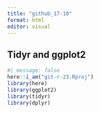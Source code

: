 ```yaml
---
title: "github_17-10"
format: html
editor: visual
---
```


## Tidyr and ggplot2
```r
#| message: false
here::i_am("git-r-23.Rproj")
library(here)
library(ggplot2)
library(tidyr)
library(dplyr)
```


